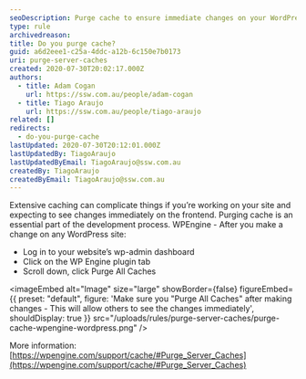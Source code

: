 ```yaml
---
seoDescription: Purge cache to ensure immediate changes on your WordPress site.
type: rule
archivedreason:
title: Do you purge cache?
guid: a6d2eee1-c25a-4ddc-a12b-6c150e7b0173
uri: purge-server-caches
created: 2020-07-30T20:02:17.000Z
authors:
  - title: Adam Cogan
    url: https://ssw.com.au/people/adam-cogan
  - title: Tiago Araujo
    url: https://ssw.com.au/people/tiago-araujo
related: []
redirects:
  - do-you-purge-cache
lastUpdated: 2020-07-30T20:12:01.000Z
lastUpdatedBy: TiagoAraujo
lastUpdatedByEmail: TiagoAraujo@ssw.com.au
createdBy: TiagoAraujo
createdByEmail: TiagoAraujo@ssw.com.au
---
```


Extensive caching can complicate things if you’re working on your site and expecting to see changes immediately on the frontend. Purging cache is an essential part of the development process.
WPEngine - After you make a change on any WordPress site:

- Log in to your website’s wp-admin dashboard
- Click on the WP Engine plugin tab
- Scroll down, click Purge All Caches


<imageEmbed
  alt="Image"
  size="large"
  showBorder={false}
  figureEmbed={{
    preset: "default",
    figure: 'Make sure you "Purge All Caches" after making changes - This will allow others to see the changes immediately',
    shouldDisplay: true
  }}
  src="/uploads/rules/purge-server-caches/purge-cache-wpengine-wordpress.png"
/>

More information: [https://wpengine.com/support/cache/#Purge_Server_Caches](https://wpengine.com/support/cache/#Purge_Server_Caches)
